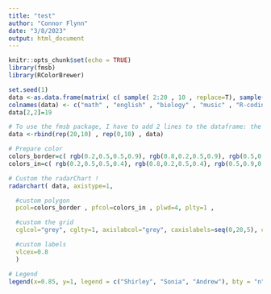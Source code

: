 ```yaml
---
title: "test"
author: "Connor Flynn"
date: "3/8/2023"
output: html_document
---
```


```r
knitr::opts_chunk$set(echo = TRUE)
library(fmsb)
library(RColorBrewer)
```

```r
set.seed(1)
data <-as.data.frame(matrix( c( sample( 2:20 , 10 , replace=T), sample( 2:9 , 10 , replace=T), sample( 2:8 , 10 , replace=T) ) , ncol=10, byrow=TRUE))
colnames(data) <- c("math" , "english" , "biology" , "music" , "R-coding", "data-viz" , "french" , "physic", "statistic", "sport" )
data[2,2]=19

# To use the fmsb package, I have to add 2 lines to the dataframe: the max and min of each topic to show on the plot!
data <-rbind(rep(20,10) , rep(0,10) , data)

# Prepare color
colors_border=c( rgb(0.2,0.5,0.5,0.9), rgb(0.8,0.2,0.5,0.9), rgb(0.5,0.9,0.2, 0.2  )  )
colors_in=c( rgb(0.2,0.5,0.5,0.4), rgb(0.8,0.2,0.5,0.4), rgb(0.5,0.9,0.2, 0.2  )  )

# Custom the radarChart !
radarchart( data, axistype=1, 

  #custom polygon
  pcol=colors_border , pfcol=colors_in , plwd=4, plty=1 , 

  #custom the grid
  cglcol="grey", cglty=1, axislabcol="grey", caxislabels=seq(0,20,5), cglwd=1.1,

  #custom labels
  vlcex=0.8 
  )

# Legend
legend(x=0.85, y=1, legend = c("Shirley", "Sonia", "Andrew"), bty = "n", pch=20 , col=colors_border , text.col = "black", cex=0.9, pt.cex=1.6)
```
